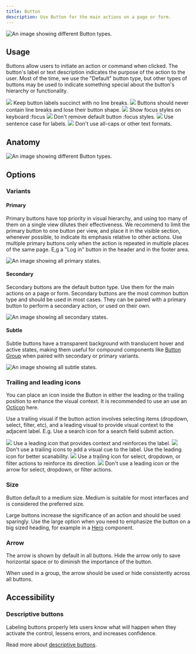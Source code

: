 ```yaml
---
title: Button
description: Use Button for the main actions on a page or form.
---
```



![An image showing different Button types.](https://github.com/primer/brand/assets/912236/435f104b-47a5-49d8-9568-6825f2b3789c)

## Usage

Buttons allow users to initiate an action or command when clicked. The button's label or text description indicates the purpose of the action to the user. Most of the time, we use the "Default" button type, but other types of buttons may be used to indicate something special about the button's hierarchy or functionality.

<DoDontContainer>
  <Do>
    <img src="https://github.com/primer/brand/assets/912236/1cbc4eed-6047-4e4a-a38d-11b6ffba3a67" />
    <Caption>Keep button labels succinct with no line breaks.</Caption>
  </Do>
  <Dont>
    <img src="https://github.com/primer/brand/assets/912236/5b2562b7-b6eb-4930-8b7d-3607379b0e3c" />
    <Caption>
      Buttons should never contain line breaks and lose their button shape.
    </Caption>
  </Dont>
</DoDontContainer>

<DoDontContainer>
  <Do>
    <img src="https://github.com/primer/brand/assets/912236/6a112917-5fed-4c30-ad22-e1f3c437d50b" />
    <Caption>Show focus styles on keyboard :focus</Caption>
  </Do>
  <Dont>
    <img src="https://github.com/primer/brand/assets/912236/01e53312-c2cb-4128-937f-01e4c313362c" />
    <Caption>Don't remove default button :focus styles.</Caption>
  </Dont>
</DoDontContainer>

<DoDontContainer>
  <Do>
    <img src="https://github.com/primer/brand/assets/912236/e0bf58f6-db93-4dfb-927b-0d058e235e86" />
    <Caption>Use sentence case for labels.</Caption>
  </Do>
  <Dont>
    <img src="https://github.com/primer/brand/assets/912236/41b4bb4e-1709-4ddc-834c-9f474061b943" />
    <Caption>Don't use all-caps or other text formats.</Caption>
  </Dont>
</DoDontContainer>

## Anatomy

![An image showing different Button types.](https://github.com/primer/brand/assets/912236/af85252d-783e-47dd-9b2c-ead0df0745b9)

## Options

### Variants

#### Primary

Primary buttons have top priority in visual hierarchy, and using too many of them on a single view dilutes their effectiveness. We recommend to limit the primary button to one button per view, and place it in the visible section, whenever possible, to indicate its emphasis relative to other actions. Use multiple primary buttons only when the action is repeated in multiple places of the same page. E,g a "Log in" button in the header and in the footer area.

![An image showing all primary states.](https://github.com/primer/brand/assets/912236/95d56f96-2453-41db-81f1-6c2e04568c26)

#### Secondary

Secondary buttons are the default button type. Use them for the main actions on a page or form. Secondary buttons are the most common button type and should be used in most cases. They can be paired with a primary button to perform a secondary action, or used on their own.

![An image showing all secondary states.](https://github.com/primer/brand/assets/912236/1acc8007-13a2-4083-b0f2-c1b4d5cf7b82)

#### Subtle

Subtle buttons have a transparent background with translucent hover and active states, making them useful for compound components like [Button Group](/components/ButtonGroup) when paired with secondary or primary variants.

![An image showing all subtle states.](https://github.com/primer/brand/assets/912236/7420969a-e561-4fd6-9bef-7340e2b0a7e8)

### Trailing and leading icons

You can place an icon inside the Button in either the leading or the trailing position to enhance the visual context. It is recommended to use an use an [Octicon](https://primer.style/octicons) here.

Use a trailing visual if the button action involves selecting items (dropdown, select, filter, etc), and a leading visual to provide visual context to the adjacent label. E.g. Use a search icon for a search field submit action.

<DoDontContainer>
  <Do>
    <img src="https://github.com/primer/brand/assets/912236/2de44a58-fbf6-46bf-a645-5efd88da70dd" />
    <Caption>
      Use a leading icon that provides context and reinforces the label.
    </Caption>
  </Do>
  <Dont>
    <img src="https://github.com/primer/brand/assets/912236/9dba03c8-5a70-464c-9100-33a2205e4c26" />
    <Caption>
      Don't use a trailing icons to add a visual cue to the label. Use the
      leading icon for better scanability.
    </Caption>
  </Dont>
</DoDontContainer>

<DoDontContainer>
  <Do>
    <img src="https://github.com/primer/brand/assets/912236/ef4c5d1c-abbb-477a-92d2-61a690924fc5" />
    <Caption>
      Use a trailing icon for select, dropdown, or filter actions to reinforce
      its direction.
    </Caption>
  </Do>
  <Dont>
    <img src="https://github.com/primer/brand/assets/912236/5c052c37-3482-4061-b399-97a455484e01" />
    <Caption>
      Don't use a leading icon or the arrow for select, dropdown, or filter
      actions.
    </Caption>
  </Dont>
</DoDontContainer>

### Size

Button default to a medium size. Medium is suitable for most interfaces and is considered the preferred size.

Large buttons increase the significance of an action and should be used sparingly. Use the large option when you need to emphasize the button on a big sized heading, for example in a [Hero](/components/Hero) component.

### Arrow

The arrow is shown by default in all buttons. Hide the arrow only to save horizontal space or to diminish the importance of the button.

When used in a group, the arrow should be used or hide consistently across all buttons.

## Accessibility

### Descriptive buttons

Labeling buttons properly lets users know what will happen when they activate the control, lessens errors, and increases confidence.

Read more about [descriptive buttons](https://primer.style/design/guides/accessibility/descriptive-buttons/).
